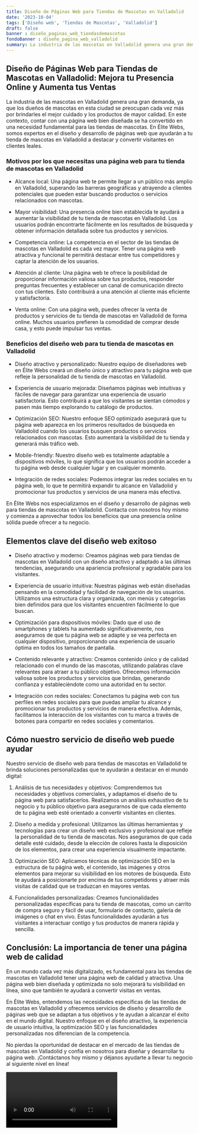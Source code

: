```yaml
---
title: Diseño de Páginas Web para Tiendas de Mascotas en Valladolid
date: '2023-10-04'
tags: ['Diseño web', 'Tiendas de Mascotas', 'Valladolid']
draft: false
banner : diseño_paginas_web_tiendasdemascotas
fondoBanner : diseño_pagina_web_valladolid
summary: La industria de las mascotas en Valladolid genera una gran demanda, ya que los dueños de mascotas en esta ciudad se preocupan cada vez más por brindarles el mejor cuidado y los productos de mayor calidad. En este contexto, contar con una página web bien diseñada se ha convertido en una necesidad fundamental para las tiendas de mascotas. En Élite Webs, somos expertos en el diseño y desarrollo de páginas web que ayudarán a tu tienda de mascotas en Valladolid a destacar y convertir visitantes en clientes leales.
---
```


## Diseño de Páginas Web para Tiendas de Mascotas en Valladolid: Mejora tu Presencia Online y Aumenta tus Ventas

La industria de las mascotas en Valladolid genera una gran demanda, ya que los dueños de mascotas en esta ciudad se preocupan cada vez más por brindarles el mejor cuidado y los productos de mayor calidad. En este contexto, contar con una página web bien diseñada se ha convertido en una necesidad fundamental para las tiendas de mascotas. En Élite Webs, somos expertos en el diseño y desarrollo de páginas web que ayudarán a tu tienda de mascotas en Valladolid a destacar y convertir visitantes en clientes leales.

### Motivos por los que necesitas una página web para tu tienda de mascotas en Valladolid

- Alcance local: Una página web te permite llegar a un público más amplio en Valladolid, superando las barreras geográficas y atrayendo a clientes potenciales que pueden estar buscando productos o servicios relacionados con mascotas.

- Mayor visibilidad: Una presencia online bien establecida te ayudará a aumentar la visibilidad de tu tienda de mascotas en Valladolid. Los usuarios podrán encontrarte fácilmente en los resultados de búsqueda y obtener información detallada sobre tus productos y servicios.

- Competencia online: La competencia en el sector de las tiendas de mascotas en Valladolid es cada vez mayor. Tener una página web atractiva y funcional te permitirá destacar entre tus competidores y captar la atención de los usuarios.

- Atención al cliente: Una página web te ofrece la posibilidad de proporcionar información valiosa sobre tus productos, responder preguntas frecuentes y establecer un canal de comunicación directo con tus clientes. Esto contribuirá a una atención al cliente más eficiente y satisfactoria.

- Venta online: Con una página web, puedes ofrecer la venta de productos y servicios de tu tienda de mascotas en Valladolid de forma online. Muchos usuarios prefieren la comodidad de comprar desde casa, y esto puede impulsar tus ventas.

### Beneficios del diseño web para tu tienda de mascotas en Valladolid

- Diseño atractivo y personalizado: Nuestro equipo de diseñadores web en Élite Webs creará un diseño único y atractivo para tu página web que refleje la personalidad de tu tienda de mascotas en Valladolid.

- Experiencia de usuario mejorada: Diseñamos páginas web intuitivas y fáciles de navegar para garantizar una experiencia de usuario satisfactoria. Esto contribuirá a que los visitantes se sientan cómodos y pasen más tiempo explorando tu catálogo de productos.

- Optimización SEO: Nuestro enfoque SEO optimizado asegurará que tu página web aparezca en los primeros resultados de búsqueda en Valladolid cuando los usuarios busquen productos o servicios relacionados con mascotas. Esto aumentará la visibilidad de tu tienda y generará más tráfico web.

- Mobile-friendly: Nuestro diseño web es totalmente adaptable a dispositivos móviles, lo que significa que los usuarios podrán acceder a tu página web desde cualquier lugar y en cualquier momento.

- Integración de redes sociales: Podemos integrar las redes sociales en tu página web, lo que te permitirá expandir tu alcance en Valladolid y promocionar tus productos y servicios de una manera más efectiva.

En Élite Webs nos especializamos en el diseño y desarrollo de páginas web para tiendas de mascotas en Valladolid. Contacta con nosotros hoy mismo y comienza a aprovechar todos los beneficios que una presencia online sólida puede ofrecer a tu negocio.

<GifSeo />

<Cta />

## Elementos clave del diseño web exitoso

- Diseño atractivo y moderno: Creamos páginas web para tiendas de mascotas en Valladolid con un diseño atractivo y adaptado a las últimas tendencias, asegurando una apariencia profesional y agradable para los visitantes.

- Experiencia de usuario intuitiva: Nuestras páginas web están diseñadas pensando en la comodidad y facilidad de navegación de los usuarios. Utilizamos una estructura clara y organizada, con menús y categorías bien definidos para que los visitantes encuentren fácilmente lo que buscan.

- Optimización para dispositivos móviles: Dado que el uso de smartphones y tablets ha aumentado significativamente, nos aseguramos de que tu página web se adapte y se vea perfecta en cualquier dispositivo, proporcionando una experiencia de usuario óptima en todos los tamaños de pantalla.

- Contenido relevante y atractivo: Creamos contenido único y de calidad relacionado con el mundo de las mascotas, utilizando palabras clave relevantes para atraer a tu público objetivo. Ofrecemos información valiosa sobre los productos y servicios que brindas, generando confianza y estableciéndote como una autoridad en tu sector.

- Integración con redes sociales: Conectamos tu página web con tus perfiles en redes sociales para que puedas ampliar tu alcance y promocionar tus productos y servicios de manera efectiva. Además, facilitamos la interacción de los visitantes con tu marca a través de botones para compartir en redes sociales y comentarios.

## Cómo nuestro servicio de diseño web puede ayudar

Nuestro servicio de diseño web para tiendas de mascotas en Valladolid te brinda soluciones personalizadas que te ayudarán a destacar en el mundo digital:

1. Análisis de tus necesidades y objetivos: Comprendemos tus necesidades y objetivos comerciales, y adaptamos el diseño de tu página web para satisfacerlos. Realizamos un análisis exhaustivo de tu negocio y tu público objetivo para asegurarnos de que cada elemento de tu página web esté orientado a convertir visitantes en clientes.

2. Diseño a medida y profesional: Utilizamos las últimas herramientas y tecnologías para crear un diseño web exclusivo y profesional que refleje la personalidad de tu tienda de mascotas. Nos aseguramos de que cada detalle esté cuidado, desde la elección de colores hasta la disposición de los elementos, para crear una experiencia visualmente impactante.

3. Optimización SEO: Aplicamos técnicas de optimización SEO en la estructura de tu página web, el contenido, las imágenes y otros elementos para mejorar su visibilidad en los motores de búsqueda. Esto te ayudará a posicionarte por encima de tus competidores y atraer más visitas de calidad que se traduzcan en mayores ventas.

4. Funcionalidades personalizadas: Creamos funcionalidades personalizadas específicas para tu tienda de mascotas, como un carrito de compra seguro y fácil de usar, formulario de contacto, galería de imágenes o chat en vivo. Estas funcionalidades ayudarán a tus visitantes a interactuar contigo y tus productos de manera rápida y sencilla.

## Conclusión: La importancia de tener una página web de calidad

En un mundo cada vez más digitalizado, es fundamental para las tiendas de mascotas en Valladolid tener una página web de calidad y atractiva. Una página web bien diseñada y optimizada no solo mejorará tu visibilidad en línea, sino que también te ayudará a convertir visitas en ventas.

En Élite Webs, entendemos las necesidades específicas de las tiendas de mascotas en Valladolid y ofrecemos servicios de diseño y desarrollo de páginas web que se adaptan a tus objetivos y te ayudan a alcanzar el éxito en el mundo digital. Nuestro enfoque en el diseño atractivo, la experiencia de usuario intuitiva, la optimización SEO y las funcionalidades personalizadas nos diferencian de la competencia.

No pierdas la oportunidad de destacar en el mercado de las tiendas de mascotas en Valladolid y confía en nosotros para diseñar y desarrollar tu página web. ¡Contáctanos hoy mismo y déjanos ayudarte a llevar tu negocio al siguiente nivel en línea!

<Video />

<CtaBot job='Tiendas de Mascotas' city='Valladolid'/>

<Gmaps query='Valladolid+españa+maps' />